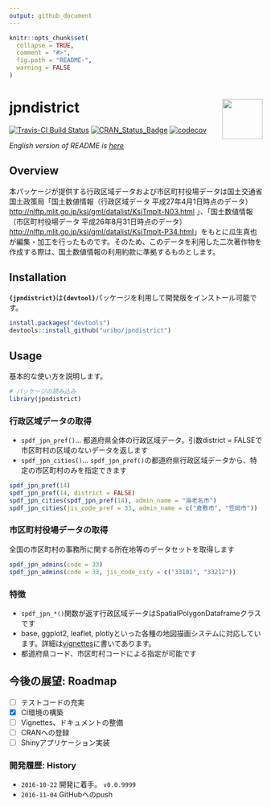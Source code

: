 ```yaml
---
output: github_document
---
```


<!-- README.md is generated from README.Rmd. Please edit that file -->

```r
knitr::opts_chunk$set(
  collapse = TRUE,
  comment = "#>",
  fig.path = "README-",
  warning = FALSE
)
```

# jpndistrict <img src="logo.png" align="right" width="80px" />

[![Travis-CI Build Status](https://travis-ci.org/uribo/jpndistrict.svg?branch=master)](https://travis-ci.org/uribo/jpndistrict) [![CRAN\_Status\_Badge](http://www.r-pkg.org/badges/version/jpndistrict)](https://cran.r-project.org/package=jpndistrict) [![codecov](https://codecov.io/gh/uribo/jpndistrict/branch/master/graph/badge.svg)](https://codecov.io/gh/uribo/jpndistrict)

_English version of README is [here](https://github.com/uribo/jpmesh/blob/master/README.en.md)_

## Overview

本パッケージが提供する行政区域データおよび市区町村役場データは国土交通省国土政策局「国土数値情報（行政区域データ 平成27年4月1日時点のデータ） <http://nlftp.mlit.go.jp/ksj/gml/datalist/KsjTmplt-N03.html> 」、「国土数値情報（市区町村役場データ 平成26年8月31日時点のデータ） <http://nlftp.mlit.go.jp/ksj/gml/datalist/KsjTmplt-P34.html>」をもとに瓜生真也が編集・加工を行ったものです。そのため、このデータを利用した二次著作物を作成する際は、国土数値情報の利用約款に準拠するものとします。

## Installation

**`{jpndistrict}`**は**`{devtool}`**パッケージを利用して開発版をインストール可能です。

```r
install.packages("devtools")
devtools::install_github("uribo/jpndistrict")
```

## Usage

基本的な使い方を説明します。

```r
# パッケージの読み込み
library(jpndistrict)
```

### 行政区域データの取得

- `spdf_jpn_pref()`... 都道府県全体の行政区域データ。引数district = FALSEで市区町村の区域のないデータを返します
- `spdf_jpn_cities()`... `spdf_jpn_pref()`の都道府県行政区域データから、特定の市区町村のみを指定できます

```r
spdf_jpn_pref(14)
spdf_jpn_pref(14, district = FALSE)
spdf_jpn_cities(spdf_jpn_pref(14), admin_name = "海老名市")
spdf_jpn_cities(jis_code_pref = 33, admin_name = c("倉敷市", "笠岡市"))
```

### 市区町村役場データの取得

全国の市区町村の事務所に関する所在地等のデータセットを取得します

```r
spdf_jpn_admins(code = 33)
spdf_jpn_admins(code = 33, jis_code_city = c("33101", "33212"))
```

### 特徴

- `spdf_jpn_*()`関数が返す行政区域データはSpatialPolygonDataframeクラスです
- base, ggplot2, leaflet, plotlyといった各種の地図描画システムに対応しています。詳細は[vignettes](vignettes/create_map.Rmd)に書いてあります。
- 都道府県コード、市区町村コードによる指定が可能です

## 今後の展望: Roadmap

- [ ] テストコードの充実
- [x] CI環境の構築
- [ ] Vignettes、ドキュメントの整備
- [ ] CRANへの登録
- [ ] Shinyアプリケーション実装

### 開発履歴: History

- `2016-10-22` 開発に着手。 `v0.0.9999`
- `2016-11-04` GitHubへのpush
